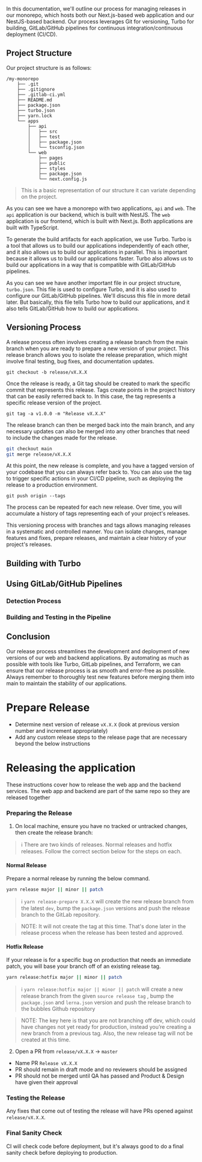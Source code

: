 In this documentation, we'll outline our process for managing releases in our monorepo, which hosts both our Next.js-based
web application and our NestJS-based backend. Our process leverages Git for versioning, Turbo for building, GitLab/GitHub
pipelines for continuous integration/continuous deployment (CI/CD).

## Project Structure

Our project structure is as follows:

```
/my-monorepo
	├── .git
	├── .gitignore
	├── .gitlab-ci.yml
	├── README.md
	├── package.json
	├── turbo.json
	├── yarn.lock
	└── apps
		├── api
		│   ├── src
		│   ├── test
		│   ├── package.json
		│   └── tsconfig.json
		└── web
			├── pages
			├── public
			├── styles
			├── package.json
			└── next.config.js
```
> This is a basic representation of our structure it can variate depending on the project.

As you can see we have a monorepo with two applications, `api` and `web`. The `api` application is our backend, which is
built with NestJS. The `web` application is our frontend, which is built with Next.js. Both applications are built with
TypeScript.

To generate the build artifacts for each application, we use Turbo. Turbo is a tool that allows us to build our applications
independently of each other, and it also allows us to build our applications in parallel. This is important because it
allows us to build our applications faster. Turbo also allows us to build our applications in a way that is compatible
with GitLab/GitHub pipelines.

As you can see we have another important file in our project structure, `turbo.json`. This file is used to configure Turbo,
and it is also used to configure our GitLab/GitHub pipelines. We'll discuss this file in more detail later. But basically,
this file tells Turbo how to build our applications, and it also tells GitLab/GitHub how to build our applications.

## Versioning Process

A release process often involves creating a release branch from the main branch when you are ready to prepare a new
version of your project. This release branch allows you to isolate the release preparation, which might involve final
testing, bug fixes, and documentation updates.

`git checkout -b release/vX.X.X`

Once the release is ready, a Git tag should be created to mark the specific commit that represents this release.
Tags create points in the project history that can be easily referred back to. In this case, the tag represents a
specific release version of the project.

`git tag -a v1.0.0 -m "Release vX.X.X"`

The release branch can then be merged back into the main branch, and any necessary updates can also be merged into any
other branches that need to include the changes made for the release.

```bash
git checkout main
git merge release/vX.X.X
```

At this point, the new release is complete, and you have a tagged version of your codebase that you can always refer back
to. You can also use the tag to trigger specific actions in your CI/CD pipeline, such as deploying the release to a
production environment.

`git push origin --tags`

The process can be repeated for each new release. Over time, you will accumulate a history of tags representing each of your project's releases.

This versioning process with branches and tags allows managing releases in a systematic and controlled manner.
You can isolate changes, manage features and fixes, prepare releases, and maintain a clear history of your project's releases.


## Building with Turbo

## Using GitLab/GitHub Pipelines

### Detection Process

### Building and Testing in the Pipeline

## Conclusion

Our release process streamlines the development and deployment of new versions of our web and backend applications.
By automating as much as possible with tools like Turbo, GitLab pipelines, and Terraform, we can ensure that our release
process is as smooth and error-free as possible. Always remember to thoroughly test new features before merging them into
main to maintain the stability of our applications.

# Prepare Release

- Determine next version of release `vX.X.X` (look at previous version number and increment appropriately)
- Add any custom release steps to the release page that are necessary beyond the below instructions

# Releasing the application

These instructions cover how to release the web app and the backend services. The web app and backend are part of the same repo so they are released together

### Preparing the Release

1. On local machine, ensure you have no tracked or untracked changes, then create the release branch:

> ℹ️ There are two kinds of releases. Normal releases and hotfix releases. Follow the correct section below for the steps on each.

#### **Normal Release**

Prepare a normal release by running the below command.

 ```bash
 yarn release major || minor || patch
```

> ℹ️ `yarn release-prepare X.X.X` will create the new release branch from the latest `dev`, bump the `package.json` versions and push the release branch to the GitLab repository.

> NOTE: It will not create the tag at this time. That's done later in the release process when the release has been tested and approved.

#### **Hotfix Release**

If your release is for a specific bug on production that needs an immediate patch, you will base your branch off of an existing release tag.

 ```bash
 yarn release:hotfix major || minor || patch
```

>	ℹ️ `yarn release:hotfix major || minor || patch` will create a new release branch from the given `source release tag` , bump the `package.json` and `lerna.json` version and push the release branch to the bubbles Github repository

>	NOTE: The key here is that you are not branching off dev, which could have changes not yet ready for production, instead you’re creating a new branch from a previous tag. Also, the new release tag will not be created at this time.

2. Open a PR from `release/vX.X.X` → `master`
 - Name PR `Release vX.X.X`
 - PR should remain in draft mode and no reviewers should be assigned
 - PR should not be merged until QA has passed and Product & Design have given their approval

### Testing the Release

Any fixes that come out of testing the release will have PRs opened against `release/vX.X.X`.

### Final Sanity Check

CI will check code before deployment, but it's always good to do a final sanity check before deploying to production.